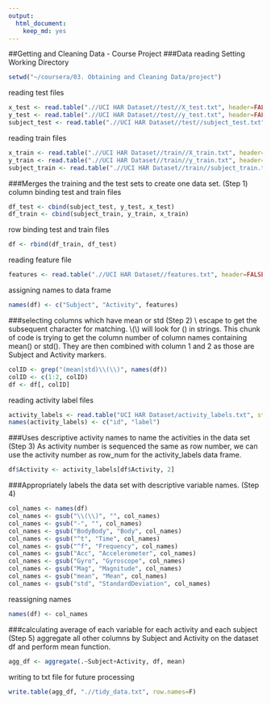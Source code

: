 ```yaml
---
output:
  html_document:
    keep_md: yes
---
```

##Getting and Cleaning Data - Course Project
###Data reading
Setting Working Directory
```r
setwd("~/coursera/03. Obtaining and Cleaning Data/project")
```
  
reading test files
```r
x_test <- read.table(".//UCI HAR Dataset//test//X_test.txt", header=FALSE, sep="")
y_test <- read.table(".//UCI HAR Dataset//test//y_test.txt", header=FALSE, sep="")
subject_test <- read.table(".//UCI HAR Dataset//test//subject_test.txt", header=FALSE, sep="")
```
  
reading train files
```r
x_train <- read.table(".//UCI HAR Dataset//train//X_train.txt", header=FALSE, sep="")
y_train <- read.table(".//UCI HAR Dataset//train//y_train.txt", header=FALSE, sep="")
subject_train <- read.table(".//UCI HAR Dataset//train//subject_train.txt", header=FALSE, sep="")
```
  
###Merges the training and the test sets to create one data set. (Step 1)
column binding test and train files
```r
df_test <- cbind(subject_test, y_test, x_test)
df_train <- cbind(subject_train, y_train, x_train)
```
  
row binding test and train files
```r
df <- rbind(df_train, df_test)
```
  
reading feature file
```r
features <- read.table(".//UCI HAR Dataset//features.txt", header=FALSE, sep="", stringsAsFactors=F)[,2]
```
  
assigning names to data frame
```r
names(df) <- c("Subject", "Activity", features)
```
  
###selecting columns which have mean or std (Step 2)
\\ escape to get the subsequent character for matching. \\(\\) will look for () in strings. This chunk of code is trying to get the column number of column names containing mean() or std(). They are then combined with column 1 and 2 as those are Subject and Activity markers.
```r
colID <- grep("(mean|std)\\(\\)", names(df))
colID <- c(1:2, colID)
df <- df[, colID]
```
  
reading activity label files
```r
activity_labels <- read.table("UCI HAR Dataset/activity_labels.txt", stringsAsFactors=F)
names(activity_labels) <- c("id", "label")
```
  
###Uses descriptive activity names to name the activities in the data set (Step 3)
As activity number is sequenced the same as row number, we can use the activity number as row_num for the activity_labels data frame. 
```r
df$Activity <- activity_labels[df$Activity, 2]
```
  
###Appropriately labels the data set with descriptive variable names.  (Step 4)
```r
col_names <- names(df)
col_names <- gsub("\\(\\)", "", col_names)
col_names <- gsub("-", "", col_names)
col_names <- gsub("BodyBody", "Body", col_names)
col_names <- gsub("^t", "Time", col_names)
col_names <- gsub("^f", "Frequency", col_names)
col_names <- gsub("Acc", "Accelerometer", col_names)
col_names <- gsub("Gyro", "Gyroscope", col_names)
col_names <- gsub("Mag", "Magnitude", col_names)
col_names <- gsub("mean", "Mean", col_names)
col_names <- gsub("std", "StandardDeviation", col_names)
```
  
reassigning names
```r
names(df) <- col_names
```
  
###calculating average of each variable for each activity and each subject (Step 5)
aggregate all other columns by Subject and Activity on the dataset df and perform mean function.
```r
agg_df <- aggregate(.~Subject+Activity, df, mean)
```
  
writing to txt file for future processing
```r
write.table(agg_df, ".//tidy_data.txt", row.names=F)
```